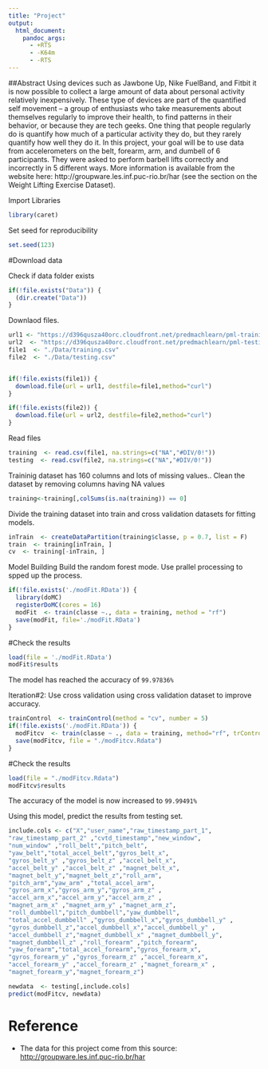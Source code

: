 ```yaml
---
title: "Project"
output: 
  html_document:
    pandoc_args: 
      - +RTS
      - -K64m
      - -RTS
---
```

##Abstract
Using devices such as Jawbone Up, Nike FuelBand, and Fitbit it is now possible to collect a large amount of data about personal activity relatively inexpensively. These type of devices are part of the quantified self movement – a group of enthusiasts who take measurements about themselves regularly to improve their health, to find patterns in their behavior, or because they are tech geeks. One thing that people regularly do is quantify how much of a particular activity they do, but they rarely quantify how well they do it. In this project, your goal will be to use data from accelerometers on the belt, forearm, arm, and dumbell of 6 participants. They were asked to perform barbell lifts correctly and incorrectly in 5 different ways. More information is available from the website here: http://groupware.les.inf.puc-rio.br/har (see the section on the Weight Lifting Exercise Dataset). 



Import Libraries 
```r
library(caret)
```

Set seed for reproducibility
```r
set.seed(123)
```

#Download data 

Check if data folder exists

```r
if(!file.exists("Data")) {
  (dir.create("Data"))
}
```

Downlaod files. 

```r
url1 <- "https://d396qusza40orc.cloudfront.net/predmachlearn/pml-training.csv"
url2  <- "https://d396qusza40orc.cloudfront.net/predmachlearn/pml-testing.csv"
file1  <- "./Data/training.csv"
file2  <- "./Data/testing.csv"


if(!file.exists(file1)) {
  download.file(url = url1, destfile=file1,method="curl")
}

if(!file.exists(file2)) {
  download.file(url = url2, destfile=file2,method="curl")
}
```

Read files
```r
training  <- read.csv(file1, na.strings=c("NA","#DIV/0!"))
testing  <- read.csv(file2, na.strings=c("NA","#DIV/0!"))
```

Traininig dataset has 160 columns and lots of missing values.. Clean the dataset by removing columns having NA values 
```r
training<-training[,colSums(is.na(training)) == 0]
```


Divide the training dataset into train and cross validation datasets for fitting models. 

```r
inTrain  <- createDataPartition(training$classe, p = 0.7, list = F)
train  <- training[inTrain, ]
cv  <- training[-inTrain, ]
```

Model Building 
Build the random forest mode. Use prallel processing to spped up the process. 

```r
if(!file.exists('./modFit.RData')) {
  library(doMC)
  registerDoMC(cores = 16)
  modFit  <- train(classe ~., data = training, method = "rf")
  save(modFit, file='./modFit.RData')  
}
```

#Check the results 
```r
load(file = './modFit.RData')
modFit$results
```
The model has reached the accuracy of `99.97836%` 


Iteration#2: Use cross validation using cross validation dataset to improve accuracy. 

```r
trainControl  <- trainControl(method = "cv", number = 5)
if(!file.exists('./modFit.RData')) {
  modFitcv  <- train(classe ~ ., data = training, method="rf", trControl = trainControl)
  save(modFitcv, file = "./modFitcv.Rdata")
}
```

#Check the results
```r
load(file = "./modFitcv.Rdata")
modFitcv$results
```
The accuracy of the model is now increased to `99.99491%`


Using this model, predict the results from testing set. 

```r
include.cols <- c("X","user_name","raw_timestamp_part_1",
"raw_timestamp_part_2" ,"cvtd_timestamp","new_window",
"num_window" ,"roll_belt","pitch_belt",
"yaw_belt","total_accel_belt","gyros_belt_x",
"gyros_belt_y" ,"gyros_belt_z" ,"accel_belt_x",
"accel_belt_y" ,"accel_belt_z" ,"magnet_belt_x",
"magnet_belt_y","magnet_belt_z","roll_arm",
"pitch_arm","yaw_arm" ,"total_accel_arm",
"gyros_arm_x","gyros_arm_y","gyros_arm_z" ,
"accel_arm_x","accel_arm_y","accel_arm_z" ,
"magnet_arm_x" ,"magnet_arm_y" ,"magnet_arm_z",
"roll_dumbbell","pitch_dumbbell","yaw_dumbbell",
"total_accel_dumbbell" ,"gyros_dumbbell_x","gyros_dumbbell_y" ,
"gyros_dumbbell_z","accel_dumbbell_x","accel_dumbbell_y" ,
"accel_dumbbell_z","magnet_dumbbell_x" ,"magnet_dumbbell_y",
"magnet_dumbbell_z" ,"roll_forearm" ,"pitch_forearm",
"yaw_forearm","total_accel_forearm","gyros_forearm_x",
"gyros_forearm_y" ,"gyros_forearm_z" ,"accel_forearm_x",
"accel_forearm_y" ,"accel_forearm_z" ,"magnet_forearm_x" ,
"magnet_forearm_y","magnet_forearm_z")

newdata  <- testing[,include.cols]
predict(modFitcv, newdata)
```

# Reference
* The data for this project come from this source: [http://groupware.les.inf.puc-rio.br/har](http://groupware.les.inf.puc-rio.br/har)















